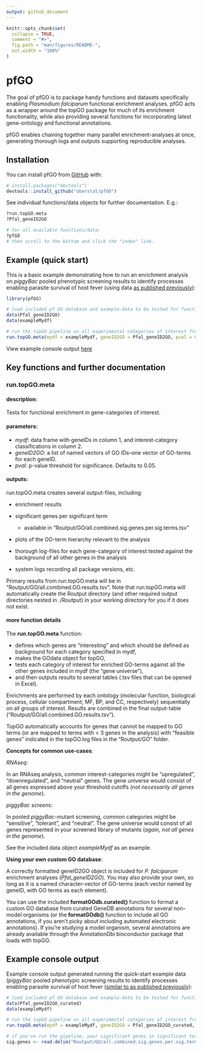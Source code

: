 ```yaml
---
output: github_document
---
```


<!-- README.md is generated from README.Rmd. Please edit that file -->

```r
knitr::opts_chunk$set(
  collapse = TRUE,
  comment = "#>",
  fig.path = "man/figures/README-",
  out.width = "100%"
)
```

# pfGO

<!-- badges: start -->
<!-- badges: end -->

The goal of pfGO is to package handy functions and datasets specifically enabling *Plasmodium falciparum* functional enrichment analyses. pfGO acts as a wrapper around the topGO package for much of its enrichment functionality, while also providing several functions for incorporating latest gene-ontology and functional annotations.

pfGO enables chaining together many parallel enrichment-analyses at once, generating thorough logs and outputs supporting reproducible analyses.


## Installation

You can install pfGO from [GitHub](https://github.com/) with:

``` r
# install.packages("devtools")
devtools::install_github("oberstal/pfGO")
```

See individual functions/data objects for further documentation. E.g.:
``` r 
?run.topGO.meta
?Pfal_geneID2GO

# for all available functions/data:
?pfGO
# then scroll to the bottom and click the "index" link.
```

## Example (quick start)

This is a basic example demonstrating how to run an enrichment analysis on *piggyBac* pooled phenotypic screening results to identify processes enabling parasite survival of host fever (using data [as published previously](https://doi.org/10.1038/s41467-021-24814-1)):

```r
library(pfGO)
```

```r
# load included pf GO database and example-data to be tested for functional enrichment
data(Pfal_geneID2GO)
data(exampleMydf)

# run the topGO pipeline on all experimental categories of interest from exampleMydf
run.topGO.meta(mydf = exampleMydf, geneID2GO = Pfal_geneID2GO, pval = 0.05)

```
View example console output [here](#example-console-output)


## Key functions and further documentation

### run.topGO.meta

#### description:
Tests for functional enrichment in gene-categories of interest.

#### parameters:
  
  * *mydf*:	data frame with geneIDs in column 1, and interest-category classifications in column 2.
  * *geneID2GO*:	a list of named vectors of GO IDs--one vector of GO-terms for each geneID.
  * *pval*:	p-value threshold for significance. Defaults to 0.05.

#### outputs:
run.topGO.meta creates several output-files, including:

  * enrichment results
  * significant genes per significant term
    
    * available in "Routput/GO/all.combined.sig.genes.per.sig.terms.tsv"
    
  * plots of the GO-term hierarchy relevant to the analysis
  * thorough log-files for each gene-category of interest tested against the background of all other genes in the analysis
  * system logs recording all package versions, etc.

Primary results from run.topGO.meta will be in "Routput/GO/all.combined.GO.results.tsv". Note that run.topGO.meta will automatically create the Routput directory (and other required output directories nested in ./Routput) in your working directory for you if it does not exist.


#### more function details
The **run.topGO.meta** function:

  * defines which genes are "interesting" and which should be defined as background for each category specified in mydf,
  * makes the GOdata object for topGO,
  * tests each category of interest for enriched GO-terms against all the other genes included in mydf (the "gene universe"),
  * and then outputs results to several tables (.tsv files that can be opened in Excel).

Enrichments are performed by each ontology (molecular function, biological process, cellular compartment; MF, BP, and CC, respectively) sequentially on all groups of interest. Results are combined in the final output-table ("Routput/GO/all.combined.GO.results.tsv").



TopGO automatically accounts for genes that cannot be mapped to GO terms (or are mapped to terms with < 3 genes in the analysis) with "feasible genes" indicated in the topGO.log files in the "Routput/GO" folder.


**Concepts for common use-cases**:

*RNAseq*:

In an RNAseq analysis, common interest-categories might be "upregulated", "downregulated", and "neutral" genes. The gene universe would consist of all genes expressed above your threshold cutoffs (*not necessarily all genes in the genome*).

*piggyBac screens*:

In pooled *piggyBac*-mutant screening, common categories might be "sensitive", "tolerant", and "neutral". The gene universe would consist of all genes represented in your screened library of mutants (*again, not all genes in the genome*).

See the included data object *exampleMydf* as an example.


**Using your own custom GO database**:

A correctly formatted geneID2GO object is included for *P. falciparum* enrichment analyses (*Pfal_geneID2GO*). You may also provide your own, so long as it is a named character-vector of GO-terms (each vector named by geneID, with GO terms as each element).

You can use the included **formatGOdb.curated()** function to format a custom GO database from curated GeneDB annotations for several non-model organisms (or the **formatGOdb()** function to include all GO annotations, if you aren't picky about including automated electronic annotations). If you're studying a model organism, several annotations are already available through the AnnotationDbi bioconductor package that loads with topGO.

<!-- @seealso [topGO::topGO()] -->

<a id="example-console-output"></a>

## Example console output

Example console output generated running the quick-start example data (*piggyBac* pooled phenotypic screening results to identify processes enabling parasite survival of host fever ([similar to as published previously](https://doi.org/10.1038/s41467-021-24814-1)):

```r
# load included pf GO database and example-data to be tested for functional enrichment
data(Pfal_geneID2GO_curated)
data(exampleMydf)

# run the topGO pipeline on all experimental categories of interest from exampleMydf
run.topGO.meta(mydf = exampleMydf, geneID2GO = Pfal_geneID2GO_curated, pval = 0.1)

```

```r

# if you've run the pipeline, your significant genes in significant terms per category of interest can be loaded:
sig.genes <- read.delim("Routput/GO/all.combined.sig.genes.per.sig.terms.tsv")

```
